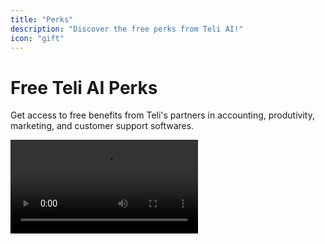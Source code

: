 ```yaml
---
title: "Perks"
description: "Discover the free perks from Teli AI!"
icon: "gift"
---
```


# Free Teli AI Perks

Get access to free benefits from Teli's partners in accounting, produtivity, marketing, and customer support softwares.

<video controls className="w-full aspect-video" src="https://res.cloudinary.com/dpazvavqx/video/upload/v1741983388/oj4ninqfy7f83mhydipy.mp4" />

## Claiming Perks

Claiming a perk is as simple as clicking into the perk card and following the instructions. For larger discounts, you may have to engage with a representative in order to complete redepmtion. Please contact us at [info@teli.ai](mailto:info@teli.ai) for any Perks related questions. We are constantly working with partners to improve our offerings.